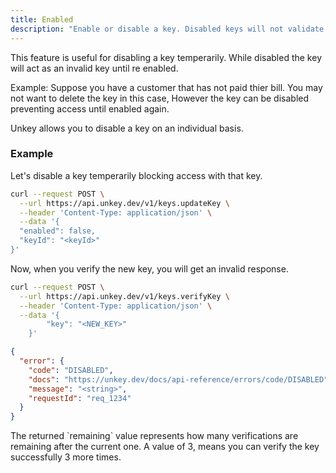```yaml
---
title: Enabled
description: "Enable or disable a key. Disabled keys will not validate."
---
```


This feature is useful for disabling a key temperarily. While disabled the key will act as an invalid key until re enabled. 

Example:
Suppose you have a customer that has not paid thier bill. You may not want to delete the key in this case, However the key can be disabled preventing access until enabled again.

Unkey allows you to disable a key on an individual basis. 

### Example

Let's disable a key temperarily blocking access with that key. 

```bash
curl --request POST \
  --url https://api.unkey.dev/v1/keys.updateKey \
  --header 'Content-Type: application/json' \
  --data '{
  "enabled": false,
  "keyId": "<keyId>"
}'
```

Now, when you verify the new key, you will get an invalid response.

```bash
curl --request POST \
  --url https://api.unkey.dev/v1/keys.verifyKey \
  --header 'Content-Type: application/json' \
  --data '{
		"key": "<NEW_KEY>"
	}'
```

```json
{
  "error": {
    "code": "DISABLED",
    "docs": "https://unkey.dev/docs/api-reference/errors/code/DISABLED",
    "message": "<string>",
    "requestId": "req_1234"
  }
}
```

<Note>
  The returned `remaining` value represents how many verifications are remaining
  after the current one. A value of 3, means you can verify the key successfully
  3 more times.
</Note>
